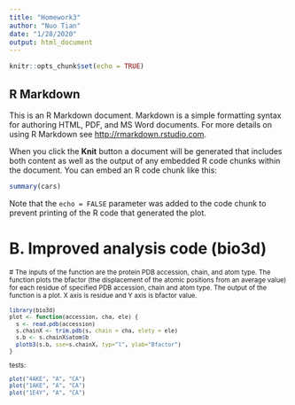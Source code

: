 ```yaml
---
title: "Homework3"
author: "Nuo Tian"
date: "1/28/2020"
output: html_document
---
```


```r
knitr::opts_chunk$set(echo = TRUE)
```

## R Markdown

This is an R Markdown document. Markdown is a simple formatting syntax for authoring HTML, PDF, and MS Word documents. For more details on using R Markdown see <http://rmarkdown.rstudio.com>.

When you click the **Knit** button a document will be generated that includes both content as well as the output of any embedded R code chunks within the document. You can embed an R code chunk like this:

```r
summary(cars)
```

Note that the `echo = FALSE` parameter was added to the code chunk to prevent printing of the R code that generated the plot.

# B. Improved analysis code (bio3d)
<small> # The inputs of the function are the protein PDB accession, chain, and atom type.
 The function plots the bfactor (the displacement of the atomic positions from an average 
 value) for each residue of specified PDB accession, chain and atom type.
 The output of the function is a plot. X axis is residue and Y axis is bfactor value.
 
```r
library(bio3d) 
plot <- function(accession, cha, ele) {
  s <- read.pdb(accession)
  s.chainX <- trim.pdb(s, chain = cha, elety = ele)
  s.b <- s.chainX$atom$b
  plotb3(s.b, sse=s.chainX, typ="l", ylab="Bfactor")
}
```

tests:
```r
plot("4AKE", "A", "CA")
plot("1AKE", "A", "CA")
plot("1E4Y", "A", "CA")
```